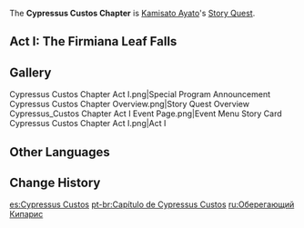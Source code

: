 {{Chapter Infobox
|character       = Kamisato Ayato
|short           = Cypressus Custos
|act1            = The Firmiana Leaf Falls
|ARReq1          = 40
|keyReq1         = 1
|archonQuestReq1 = [[Chapter II]]: Act III - [[Omnipresence Over Mortals]]
|storyQuestReq1  = [[Imperatrix Umbrosa Chapter]]: Act I - [[Reflections of Mortality]]
|worldQuestReq1  = [[Chisato's Letter]]
}}
The '''Cypressus Custos Chapter''' is [[Kamisato Ayato]]'s [[Story Quest]].

==Act I: The Firmiana Leaf Falls==
{{Main|The Firmiana Leaf Falls}}
{{Description|Now that the dust has settled, life in [[Inazuma]] is finally returning to normal.<br />Bidding farewell to the old and ringing in the new, two lovers from the [[Tenryou Commission|Tenryou]] and [[Kanjou Commission]]s are also about to step out of their long stymied romance into a greater union.<br />But in the eyes of the Yashiro Commissioner, Kamisato Ayato, this is no mere "wedding"...}}
{{Transclude|The Firmiana Leaf Falls|List of Quests}}

==Gallery==
<gallery>
Cypressus Custos Chapter Act I.png|Special Program Announcement
Cypressus Custos Chapter Overview.png|Story Quest Overview
Cypressus_Custos Chapter Act I Event Page.png|Event Menu
Story Card Cypressus Custos Chapter Act I.png|Act I
</gallery>

==Other Languages==
{{Other Languages
|en      = Cypressus Custos Chapter
|en_lang = la
|en_tl   = Guardian Cypress Chapter
|zhs     = 神守柏之章
|zhs_rm  = Shénshǒu Bǎi zhī Zhāng
|zht     = 神守柏之章
|zht_rm  = Shénshǒu Bó zhī Zhāng
|zh_tl   = Chapter of the Guardian Deity Cypress
|ja      = 神守柏の章
|ja_rm   = Shinshuhaku no Shou{{assumed}}
|ja_tl   = Chapter of the Guardian Deity Cypress
|ko      = 수호의 떡갈나무의 장
|ko_rm   = Suho-ui Tteokgalnamu-ui Jang
|ko_tl   = Guardian Oak Tree Chapter
|es      = Cypressus Custos
|fr      = Cypressus Custos
|ru      = Оберегающий Кипарис
|ru_tl   = Guarding Cypress
|th      = บทแห่งผู้พิทักษ์สนศักดิ์สิทธิ์
|th_rm   = Bot Haeng Phu Phithak Son Saksit
|th_tl   = Chapter of the Sacred Pine's Guardian
|vi      = {{tt|Chương|章}} {{tt|Thần Thủ Bách|神守柏}}
|vi_tl   = <!--Guardian Deity Cypress Chapter-->{{Sino|vi|part=1}}
|de      = Cypressus Custos
|id      = Chapter Cypressus Custos
|pt      = Capítulo de Cypressus Custos
|pt_tl   = 
|tr      = Muhafız Selvi Bölümü
|tr_tl   = 
|it      = Capitolo del Cypressus Custos
|it_tl   = 
}}

==Change History==
{{Change History|2.6}}

[[es:Cypressus Custos]]
[[pt-br:Capítulo de Cypressus Custos]]
[[ru:Оберегающий Кипарис]]